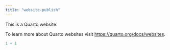 ```yaml
---
title: "website-publish"
---
```


This is a Quarto website.

To learn more about Quarto websites visit <https://quarto.org/docs/websites>.

```r
1 + 1
```
